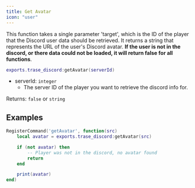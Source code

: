 ```yaml
---
title: Get Avatar
icon: "user"
---
```


This function takes a single parameter 'target', which is the ID of the player that the Discord user data should be retrieved.  It returns a string that represents the URL of the user's Discord avatar. **If the user is not in the discord, or there data could not be loaded, it will return false for all functions**.

```lua
exports.trase_discord:getAvatar(serverId)
```
- serverId: ``integer``
    - The server ID of the player you want to retrieve the discord info for.

Returns: ``false`` or ``string``

## Examples
```lua
RegisterCommand('getAvatar', function(src)
    local avatar = exports.trase_discord:getAvatar(src)

    if (not avatar) then
        -- Player was not in the discord, no avatar found
        return
    end

    print(avatar)
end)
```